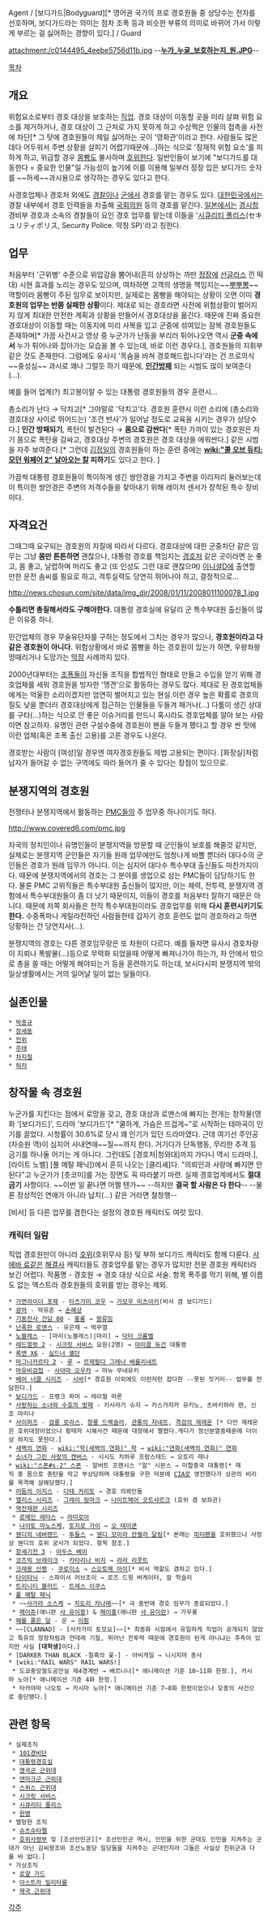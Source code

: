 Agent / [보디가드|Bodyguard][* 영어권 국가의 프로 경호원들 중 상당수는 전자를 선호하며, 보디가드라는 의미는 점차 조폭 등과 비슷한 부류의 의미로 바뀌어 가서 이렇게 부르는 걸 싫어하는 경향이 있다.] / Guard

attachment:/c0144495_4eebe5756d11b.jpg
--'''[[이대호|누가_누굴_보호하는지_원.JPG]]'''--

[[목차]]

== 개요 ==
위험요소로부터 경호 대상을 보호하는 [[직업]]. 경호 대상이 이동할 곳을 미리 살펴 위험 요소를 제거하거나, 경호 대상이 그 근처로 가지 못하게 하고 수상쩍은 인물의 접촉을 사전에 차단[* 그 탓에 경호원들이 제일 싫어하는 곳이 '영화관'이라고 한다. 사람들도 많은 데다 어두워서 주변 상황을 살피기 어렵기때문에...]하는 식으로 '잠재적 위험 요소'를 피하게 하고, 위급할 경우 [[몸빵]]도 불사하며 [[호위]]한다. 일반인들이 보기에 "보디가드를 대동한다 = 중요한 인물"일 가능성이 높기에 이를 이용해 일부러 정장 입은 보디가드 숫자를 ~~허세~~과시용으로 생각하는 경우도 있다고 한다. 

사경호업체나 경호처 외에도 [[경찰]]이나 [[군]]에서 경호를 맡는 경우도 있다. [[대한민국]]에서는 경찰 내부에서 경호 인력들을 차출해 [[국회의원]] 등의 경호를 맡긴다. [[일본]]에서는 [[경시청]] 경비부 경호과 소속의 경찰들이 요인 경호 업무를 맡는데 이들을 '[[시큐리티 폴리스]](セキュリティポリス, Security Police. 약칭 SP)'라고 칭한다. 

== 업무 ==
처음부터 '근위병' 수준으로 위압감을 뿜어내(흔히 상상하는 까만 [[정장]]에 [[선글라스]] 낀 떡대) 시현 효과를 노리는 경우도 있으며, 여차하면 고객의 생명을 책임지는~~[[뿌뿌뽕]]~~ 역할이라 몸빵이 주된 임무로 보이지만, 실제로는 몸빵을 해야되는 상황이 오면 이미 '''경호원의 업무는 반쯤 실패한 상황'''이다. 제대로 되는 경호라면 사전에 위험상황이 벌어지지 않게 최대한 안전한 계획과 상황을 만들어서 경호대상을 옮긴다. 때문에 진짜 중요한 경호대상이 이동할 때는 이동지에 미리 사복을 입고 군중에 섞여있는 잠복 경호원들도 존재하며[* 가끔 사건사고 영상 중 누군가가 난동을 부리러 튀어나오면 역시 '''군중 속에서''' 누가 튀어나와 잡아가는 모습을 볼 수 있는데, 바로 이런 경우다.], 경호원들의 지휘부 같은 것도 존재한다. 그럼에도 유사시 '목숨을 바쳐 경호해드립니다'라는 건 프로의식~~충성심~~ 과시로 꽤나 그럴듯 하기 때문에, '''[[인간방패]]''' 되는 시범도 많이 보여준다(...).

예를 들어 업계(?) 최고봉이랄 수 있는 대통령 경호원들의 경우 훈련시...

총소리가 난다 → 닥치고[* 그야말로 '닥치고'다. 경호원 훈련시 이런 소리에 (총소리와 경호대상 사이로 뛰어드는) '조건 반사'가 일어날 정도로 교육을 시키는 경우가 상당수다.] '''인간 방패되기''', 폭탄이 발견된다 → '''몸으로 감싼다'''[* 폭탄 가까이 있는 경호원은 자기 몸으로 폭탄을 감싸고, 경호대상 주변의 경호원은 경호 대상을 에워싼다.] 같은 시범을 자주 보여준다.[* 그런데 [[김정일]]의 경호원들이 하는 훈련 중에는 '''[[wiki:"콜 오브 듀티: 모던 워페어 2" 날아오는 칼]] 피하기'''도 있다고 한다. ]

가끔씩 대통령 경호원들이 특이하게 생긴 쌍안경을 가지고 주변을 이리저리 둘러보는데 이 특이한 쌍안경은 주변의 저격수들을 찾아내기 위해 레이저 센서가 장착된 특수 장비이다.

== 자격요건 ==
그때그때 요구되는 경호원의 자질에 따라서 다르다. 경호대상에 대한 군중차단 같은 임무는 그냥 '''몸만 튼튼하면''' 괜찮으나, 대통령 경호를 책임지는 [[경호처]] 같은 곳이라면 눈 좋고, 몸 좋고, 날렵하며 머리도 좋고 (또 인성도 그런 대로 괜찮으며) [[이니셜D]]에 출연할 만한 운전 솜씨를 필요로 하고, 격투실력도 당연히 뛰어나야 하고, 결정적으로...

http://news.chosun.com/site/data/img_dir/2008/01/11/2008011100078_1.jpg

'''수틀리면 총질해서라도 구해야한다.''' 대통령 경호실에 유달리 군 특수부대원 출신들이 많은 이유중 하나.

민간업체의 경우 무술유단자를 구하는 정도에서 그치는 경우가 많으나, '''경호원이라고 다 같은 경호원이 아니다.''' 위험상황에서 바로 몸빵을 하는 경호원이 있는가 하면, 우왕좌왕 멍때리거나 도망가는 [[막장]] 사례까지 있다.

2000년대부터는 [[조폭]]들이 자신들 조직을 합법적인 형태로 만들고 수입을 얻기 위해 경호업체를 세워 경호원을 빙자한 '맹견'으로 활동하는 경우도 많다. 제대로 된 경호업체들에게는 억울한 소리이겠지만 엄연히 벌어지고 있는 현실.이런 경우 높은 확률로 경호의 질도 낮을 뿐더러 경호대상에게 접근하는 인물들을 두들겨 패거나(…) 다툼이 생긴 상대를 구타(…)하는 식으로 안 좋은 이슈거리를 만드니 혹시라도 경호업체를 알아 보는 사람이면 참고하자. 유명인 관련 구설수중에 경호원이 팬을 두들겨 팼다고 할 경우 싼 맛에 이런 업체(혹은 조폭 출신 고용)를 고른 경우도 나온다.

경호받는 사람이 [여성]일 경우엔 여자경호원들도 제법 고용되는 편이다. [화장실]처럼 남자가 들어갈 수 없는 구역에도 따라 들어가 줄 수 있다는 장점이 있으므로.

== 분쟁지역의 경호원 ==
전쟁터나 분쟁지역에서 활동하는 [[PMC]]들의 주 업무중 하나이기도 하다. 

http://www.covered6.com/pmc.jpg

자국의 정치인이나 유명인들이 분쟁지역을 방문할 때 군인들이 보호를 해줄것 같지만, 실제로는 분쟁지역 군인들은 자기들 원래 업무에만도 엄청나게 바쁠 뿐더러 대다수의 군인들은 경호가 원래 임무가 아니다. 이는 심지어 대다수 특수부대 출신들도 마찬가지이다. 때문에 분쟁지역에서의 경호는 그 분야를 생업으로 삼는 PMC들이 담당하기도 한다. 물론 PMC 고위직들은 특수부대원 출신들이 많지만, 이는 체력, 전투력, 분쟁지역 경험에서 특수부대원들이 좀 더 낫기 때문이지, 이들이 경호를 처음부터 잘하기 때문은 아니다. 때문에 저쪽 회사들은 전직 특수부대원이라도 경호업무를 위해 '''다시 훈련시키기도 한다.''' 수중폭파나 게릴라전하던 사람들한테 갑자기 경호 훈련도 없이 경호하라고 하면 당황하는 건 당연지사(…).

분쟁지역의 경호는 다른 경호임무랑은 또 차원이 다르다. 예를 들자면 유사시 경호차량이 지뢰나 폭발물(…)등으로 무력화 되었을때 어떻게 빠져나가야 하는가, 차 안에서 밖으로 총을 쏠 때는 어떻게 해야되는가 등을 훈련하기도 하는데, 보시다시피 분쟁지역 밖의 일상생활에서는 거의 일어날 일이 없는 일들이다.

== 실존인물 ==
 * [[박종규]]
 * [[장세동]]
 * [[전위]]
 * [[주태]]
 * [[차지철]]
 * [[허저]]
== 창작물 속 경호원 ==
누군가를 지킨다는 점에서 로망을 갖고, 경호 대상과 로맨스에 빠지는 전개는 창작물(영화 '[보디가드]', 드라마 '보디가드'[* "쿨하게, 가슴은 뜨겁게~"로 시작하는 테마곡이 인기를 끌었다. 시청률이 30.6%로 당시 꽤 인기가 있던 드라마였다. 근데 여기선 주인공(차승원 역)이 심지어 사내연애~~질~~까지 한다. 거기다가 단독행동, 무리한 추격 등 금기를 하나둘 어기는 게 아니다. 그런데도 [경호처|청와대]까지 가다니 역시 드라마.], [라이트 노벨] [풀 메탈 패닉])에서 흔히 나오는 [클리셰]다. "의뢰인과 사랑에 빠지면 안 된다"고 누군가가 [츳코미]를 거는 장면도 꼭 따라붙기 마련. 실제 경호업계에서도 '''절대 금기''' 사항이다. ~~이번 일 끝나면 어쩔 텐가~~ --하지만 '''결국 할 사람은 다 한다'''-- --물론 정상적인 연애가 아니라 납치(…) 같은 거라면 철창행--

[비서] 등 다른 업무를 겸한다는 설정의 경호원 캐릭터도 여럿 있다.
=== 캐릭터 일람 ===
직업 경호원만이 아니라 [[호위]](호위무사 등) 및 부하 보디가드 캐릭터도 함께 다룬다. [[사에바 료]]같은 [[해결사]] 캐릭터들도 경호업무를 맡는 경우가 많지만 전문 경호원 캐릭터라 보긴 어렵다.
작품명 - 경호원 → 경호 대상 식으로 서술.
항목 폭주를 막기 위해, 별 이름도 없는 엑스트라 경호원들의 호위를 받는 경우는 제외.

 * [[가면라이더 포제]] - [[타츠가미 코우]] → [[가모우 미츠아키]](비서 겸 보디가드)
 * [[광마]] - 막유흔 → [[손혜상]]
 * [[기동전사 건담 00]] - [[홍롱]] → [[왕류밍]]
 * [[난폭한 로맨스]] - 유은재 → 박무열
 * [[노블레스(웹툰)|노블레스]] - [마리(노블레스)|마리] → [[닥터 크롬벨]] 
 * [[레드얼럿 2]] - [[시크릿 서비스]] 요원(2명) → [[마이클 듀건]] 대통령
 * [[록맨 X6]] - [[실드너 셸던]]
 * [[마그나카르타 2]] - [[루(마그나카르타 2)|루]] → [[르제필다 그레나 베를리네트]]
 * [[마유비검첩]] - [[사야마 오우카]] → 마뉴 무네유키
 * [[베어 너클 시리즈]] - [[시바(베어 너클)|시바]][* 경호원 이외에도 이런저런 잡다한 --못된 짓거리-- 업무를 전담한다.]
 * [[보디가드]] - 프랭크 파머 → 레이철 마론
 * [[사랑하는 소녀와 수호의 방패]] - 키사라기 슈지 → 카스가자카 유키노, 츠바키하라 렌, 신조 마리나
 * [[사이퍼즈]] - [[검룡 로라스]], [[창룡 드렉슬러]], [[관통의 자네트]], [[격검의 제레온]] [* 다만 제레온은 호위대장이었으나 황태자 시해사건 때문에 대장에서 짤렸다.게다가 정신분열증때문에 더이상 하지도 못한다.]
 * [[새벽의 연화]] - [[wiki:"학(새벽의 연화)" 학]] → [[wiki:"연화(새벽의 연화)" 연화]]
 * [[소녀가 그린 사랑의 캔버스]] - 시시도 치하루 프람스테드 → 오토리 레나
 * [[wiki:"스폰#s-2" 스폰]] - 알버트 프랜시스 "알" 시몬스 → 미합중국 대통령[* 재직 중 몸으로 총탄을 막고 부상당하며 대통령을 구한 덕분에 [[CIA]]로 영전했다가 상관의 비리를 목격해 살해당했다.]
 * [[어둠의 이지스]] - [[다테 카리토]] → 경호 의뢰인들 
 * [[앨리스 시리즈]] - [[그레이 링마크]] → [[나이트메어 곳트샤르크]] (호위 겸 보좌관)
 * [[역전재판 시리즈]]
  * [[로메인 레타스]] → [[라미로아]]
  * [[나이토 마노스케]], [[토지로 가이]] → [[오 테이쿤]]
 * [[웬디의 네버랜드]] - [[투들스]] → [[웬디 모이라 안젤라 달링]][* 본래는 [[피터 팬(웬디의 네버랜드)|피터팬]]을 호위했으나 사정상 웬디의 호위 궁사가 되었다. 항목 참조.]
 * [[창세기전 3]] - [[아두스 베이]]
 * [[코즈믹 브레이크]] - [[카타리나 비지]] → [[라라 리콧트]]
 * [[크레용 신짱]] - [[쿠로이소]] → [[스오토메 아이]][* 비서 역할도 겸하고 있다.]
 * [[타이타닉(영화)|타이타닉]] - 스파이서 러브조이 → 로즈 드윗 버케이터, 칼 헉슬리
 * [[트리니티 블러드]] - [[트레스 이쿠스]]
 * [[풀 메탈 패닉]]
  * ~~[[사가라 소스케]] → [[치도리 카나메]]~~[* 극 중반에 경호 임무가 종료되었다.]
  * [[페이쥬]](애니판 [[샤 유이팡]]) & [[페이홍]](애니판 [[샤 유이란]]) → 가우룽
 * [[해를 품은 달]] - 운 → [[이훤]]
 * ~~[CLANNAD] - [사카가미 토모요]~~[* 최종화 시점에서 유일하게 직업이 공개되지 않았고 특유의 정장차림과 얀데레 기질, 뛰어난 전투력 때문에 경호원이 된게 아니냐는 추측이 있지만 사실 '''[대학생]'''이다.]
 * [DARKER THAN BLACK -칠흑의 꽃-] - 아비게일 → 니시지마 총사
 * [wiki:"RAIL WARS" RAIL WARS!]
  * 도쿄중앙철도공안실 제4경계반 → 베르니나[* 애니메이션 기준 10~11화 한정.], 카시마 노아[* 애니메이션 기준 4화 한정.]
  * 타카야마 나오토 → 카시마 노아[* 애니메이션 기준 7~8화 한정이었으나 모종의 사건으로 중단됐다.]

== 관련 항목 ==
 * 실제조직
  * [[101경비단]]
  * [[대통령경호실]]
  * [[영국군 근위대]]
  * [[덴마크군 근위대]]
  * [[스위스 근위대]]
  * [[시크릿 서비스]]
  * [[시큐리티 폴리스]]
  * [[헌병]]
 * 멸망한 조직
  * [[슈츠슈타펠]]
  * [[호위사령부]] 및 [조선인민군][* 조선인민군 역시, 인민을 위한 군대도 인민을 지켜주는 군대가 아닌 김씨왕조와 조선노동당 일당들을 지켜주는 군대인지라 그들은 사실상 친위군과 다를 바 없다.]
 * 가상조직
  * [[로얄 가드]]
  * [[아스트라 밀리타룸]]
  * [[제국 근위대]]

[[각주]]
